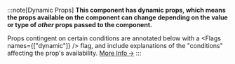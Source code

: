 
:::note[Dynamic Props]
**This component has dynamic props, which means the props available on the component can change depending on the value or type of _other_ props passed to the component.**

Props contingent on certain conditions are annotated below with a <Flags names={["dynamic"]} /> flag, and include explanations of the "conditions" affecting the prop's availability. [More Info&thinsp;→](https://www.example.com/TODO)
:::
